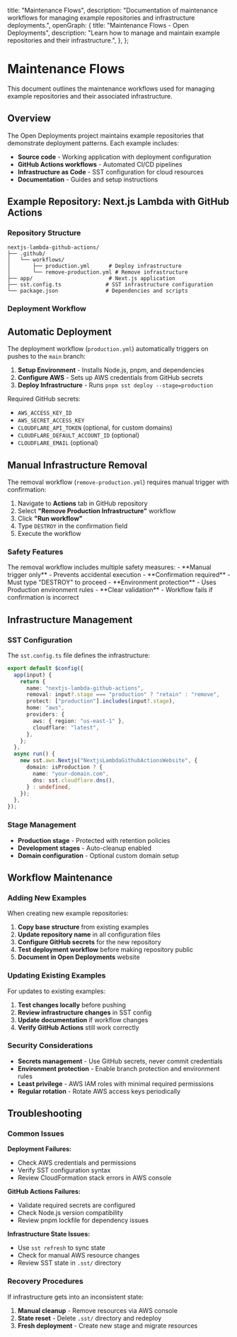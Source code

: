 
  title: "Maintenance Flows",
  description:
    "Documentation of maintenance workflows for managing example repositories and infrastructure deployments.",
  openGraph: {
    title: "Maintenance Flows - Open Deployments",
    description:
      "Learn how to manage and maintain example repositories and their infrastructure.",
  },
};

# Maintenance Flows

This document outlines the maintenance workflows used for managing example repositories and their associated infrastructure.

## Overview

The Open Deployments project maintains example repositories that demonstrate deployment patterns. Each example includes:

- **Source code** - Working application with deployment configuration
- **GitHub Actions workflows** - Automated CI/CD pipelines
- **Infrastructure as Code** - SST configuration for cloud resources
- **Documentation** - Guides and setup instructions

## Example Repository: Next.js Lambda with GitHub Actions

### Repository Structure

```
nextjs-lambda-github-actions/
├── .github/
│   └── workflows/
│       ├── production.yml      # Deploy infrastructure
│       └── remove-production.yml # Remove infrastructure
├── app/                        # Next.js application
├── sst.config.ts              # SST infrastructure configuration
└── package.json               # Dependencies and scripts
```

### Deployment Workflow

<Steps>

## Automatic Deployment

The deployment workflow (`production.yml`) automatically triggers on pushes to the `main` branch:

1. **Setup Environment** - Installs Node.js, pnpm, and dependencies
2. **Configure AWS** - Sets up AWS credentials from GitHub secrets
3. **Deploy Infrastructure** - Runs `pnpm sst deploy --stage=production`

Required GitHub secrets:
- `AWS_ACCESS_KEY_ID`
- `AWS_SECRET_ACCESS_KEY`
- `CLOUDFLARE_API_TOKEN` (optional, for custom domains)
- `CLOUDFLARE_DEFAULT_ACCOUNT_ID` (optional)
- `CLOUDFLARE_EMAIL` (optional)

## Manual Infrastructure Removal

The removal workflow (`remove-production.yml`) requires manual trigger with confirmation:

1. Navigate to **Actions** tab in GitHub repository
2. Select **"Remove Production Infrastructure"** workflow
3. Click **"Run workflow"**
4. Type `DESTROY` in the confirmation field
5. Execute the workflow

</Steps>

### Safety Features

<Callout type="warning">
The removal workflow includes multiple safety measures:
- **Manual trigger only** - Prevents accidental execution
- **Confirmation required** - Must type "DESTROY" to proceed
- **Environment protection** - Uses Production environment rules
- **Clear validation** - Workflow fails if confirmation is incorrect
</Callout>

## Infrastructure Management

### SST Configuration

The `sst.config.ts` file defines the infrastructure:

```typescript
export default $config({
  app(input) {
    return {
      name: "nextjs-lambda-github-actions",
      removal: input?.stage === "production" ? "retain" : "remove",
      protect: ["production"].includes(input?.stage),
      home: "aws",
      providers: {
        aws: { region: "us-east-1" },
        cloudflare: "latest",
      },
    };
  },
  async run() {
    new sst.aws.Nextjs("NextjsLambdaGithubActionsWebsite", {
      domain: isProduction ? {
        name: "your-domain.com",
        dns: sst.cloudflare.dns(),
      } : undefined,
    });
  },
});
```

### Stage Management

- **Production stage** - Protected with retention policies
- **Development stages** - Auto-cleanup enabled
- **Domain configuration** - Optional custom domain setup

## Workflow Maintenance

### Adding New Examples

When creating new example repositories:

1. **Copy base structure** from existing examples
2. **Update repository name** in all configuration files
3. **Configure GitHub secrets** for the new repository
4. **Test deployment workflow** before making repository public
5. **Document in Open Deployments** website

### Updating Existing Examples

For updates to existing examples:

1. **Test changes locally** before pushing
2. **Review infrastructure changes** in SST config
3. **Update documentation** if workflow changes
4. **Verify GitHub Actions** still work correctly

### Security Considerations

- **Secrets management** - Use GitHub secrets, never commit credentials
- **Environment protection** - Enable branch protection and environment rules
- **Least privilege** - AWS IAM roles with minimal required permissions
- **Regular rotation** - Rotate AWS access keys periodically

## Troubleshooting

### Common Issues

**Deployment Failures:**
- Check AWS credentials and permissions
- Verify SST configuration syntax
- Review CloudFormation stack errors in AWS console

**GitHub Actions Failures:**
- Validate required secrets are configured
- Check Node.js version compatibility
- Review pnpm lockfile for dependency issues

**Infrastructure State Issues:**
- Use `sst refresh` to sync state
- Check for manual AWS resource changes
- Review SST state in `.sst/` directory

### Recovery Procedures

If infrastructure gets into an inconsistent state:

1. **Manual cleanup** - Remove resources via AWS console
2. **State reset** - Delete `.sst/` directory and redeploy
3. **Fresh deployment** - Create new stage and migrate resources